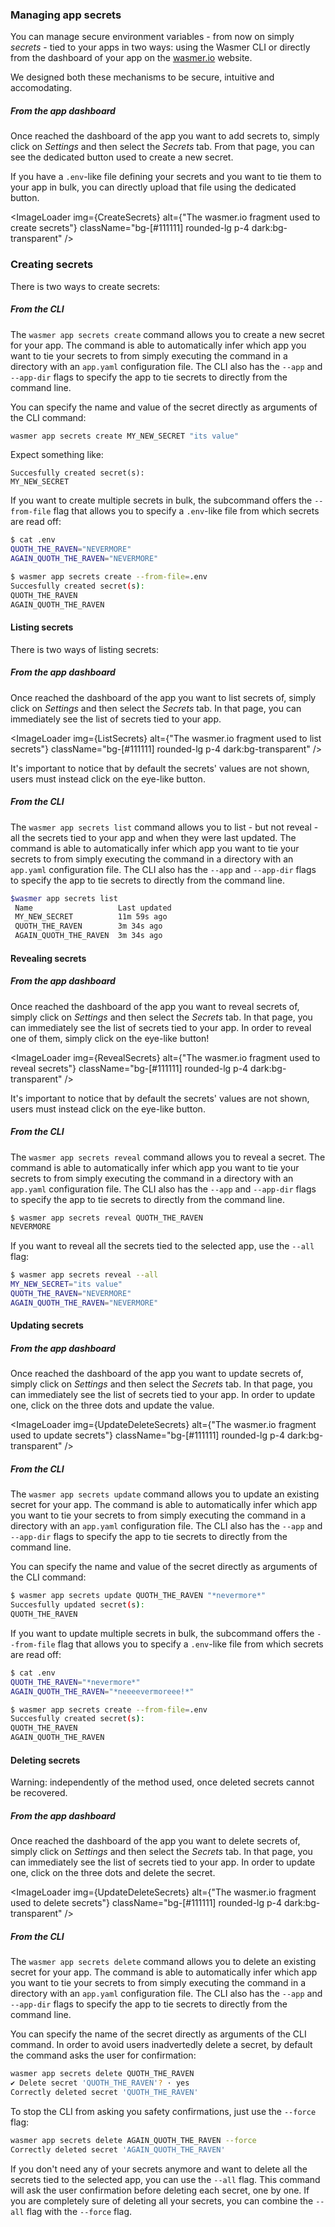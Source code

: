 
### Managing app secrets
You can manage secure environment variables - from now on simply _secrets_ -
tied to your apps in two ways: using the Wasmer CLI or directly from the
dashboard of your app on the [wasmer.io](https://wasmer.io) website.

We designed both these mechanisms to be secure, intuitive and accomodating.

##### From the app dashboard 
Once reached the dashboard of the app you want to add secrets to, simply click
on _Settings_ and then select the _Secrets_ tab. From that page, you can see
the dedicated button used to create a new secret. 

If you have a `.env`-like file defining your secrets and you want to tie them
to your app in bulk, you can directly upload that file using the dedicated
button. 


<ImageLoader
  img={CreateSecrets}
  alt={"The wasmer.io fragment used to create secrets"}
  className="bg-[#111111] rounded-lg p-4 dark:bg-transparent"
/>

### Creating secrets
There is two ways to create secrets:

##### From the CLI
The `wasmer app secrets create` command allows you to create a new secret for
your app. The command is able to automatically infer which app you want to tie
your secrets to from simply executing the command in a directory with an
`app.yaml` configuration file. The CLI also has the `--app` and `--app-dir`
flags to specify the app to tie secrets to directly from the command line. 

You can specify the name and value of the secret directly as arguments of the
CLI command: 
```bash copy
wasmer app secrets create MY_NEW_SECRET "its value"
```

Expect something like:
```
Succesfully created secret(s):
MY_NEW_SECRET
```

If you want to create multiple secrets in bulk, the subcommand offers the 
`--from-file` flag that allows you to specify a `.env`-like file from which 
secrets are read off: 
```bash
$ cat .env
QUOTH_THE_RAVEN="NEVERMORE"
AGAIN_QUOTH_THE_RAVEN="NEVERMORE"

$ wasmer app secrets create --from-file=.env         
Succesfully created secret(s):
QUOTH_THE_RAVEN
AGAIN_QUOTH_THE_RAVEN
```

#### Listing secrets
There is two ways of listing secrets:

##### From the app dashboard 
Once reached the dashboard of the app you want to list secrets of, simply
click on _Settings_ and then select the _Secrets_ tab. In that page, you can
immediately see the list of secrets tied to your app. 

<ImageLoader
  img={ListSecrets}
  alt={"The wasmer.io fragment used to list secrets"}
  className="bg-[#111111] rounded-lg p-4 dark:bg-transparent"
/>

It's important to notice that by default the secrets' values are not shown,
users must instead click on the eye-like button.

##### From the CLI
The `wasmer app secrets list` command allows you to list - but not reveal - all
the secrets tied to your app and when they were last updated. The command is
able to automatically infer which app you want to tie your secrets to from
simply executing the command in a directory with an `app.yaml` configuration
file. The CLI also has the `--app` and `--app-dir` flags to specify the app to
tie secrets to directly from the command line. 

```bash
$wasmer app secrets list        
 Name                   Last updated      
 MY_NEW_SECRET          11m 59s ago 
 QUOTH_THE_RAVEN        3m 34s ago  
 AGAIN_QUOTH_THE_RAVEN  3m 34s ago  
```

#### Revealing secrets 
##### From the app dashboard 
Once reached the dashboard of the app you want to reveal secrets of, simply
click on _Settings_ and then select the _Secrets_ tab. In that page, you can
immediately see the list of secrets tied to your app. In order to reveal one of
them, simply click on the eye-like button!

<ImageLoader
  img={RevealSecrets}
  alt={"The wasmer.io fragment used to reveal secrets"}
  className="bg-[#111111] rounded-lg p-4 dark:bg-transparent"
/>

It's important to notice that by default the secrets' values are not shown,
users must instead click on the eye-like button.

##### From the CLI
The `wasmer app secrets reveal` command allows you to reveal a secret. The
command is able to automatically infer which app you want to tie your secrets
to from simply executing the command in a directory with an `app.yaml`
configuration file. The CLI also has the `--app` and `--app-dir` flags to
specify the app to tie secrets to directly from the command line. 

```sh
$ wasmer app secrets reveal QUOTH_THE_RAVEN
NEVERMORE
```

If you want to reveal all the secrets tied to the selected app, use the `--all` flag:
```sh
$ wasmer app secrets reveal --all                  
MY_NEW_SECRET="its value"
QUOTH_THE_RAVEN="NEVERMORE"
AGAIN_QUOTH_THE_RAVEN="NEVERMORE"
```

#### Updating secrets 
##### From the app dashboard 
Once reached the dashboard of the app you want to update secrets of, simply
click on _Settings_ and then select the _Secrets_ tab. In that page, you can
immediately see the list of secrets tied to your app. In order to update one,
click on the three dots and update the value. 

<ImageLoader
  img={UpdateDeleteSecrets}
  alt={"The wasmer.io fragment used to update secrets"}
  className="bg-[#111111] rounded-lg p-4 dark:bg-transparent"
/>

##### From the CLI
The `wasmer app secrets update` command allows you to update an existing secret for
your app. The command is able to automatically infer which app you want to tie
your secrets to from simply executing the command in a directory with an
`app.yaml` configuration file. The CLI also has the `--app` and `--app-dir`
flags to specify the app to tie secrets to directly from the command line. 

You can specify the name and value of the secret directly as arguments of the
CLI command: 
```sh
$ wasmer app secrets update QUOTH_THE_RAVEN "*nevermore*"
Succesfully updated secret(s):
QUOTH_THE_RAVEN
```

If you want to update multiple secrets in bulk, the subcommand offers the 
`--from-file` flag that allows you to specify a `.env`-like file from which 
secrets are read off: 
```sh 
$ cat .env
QUOTH_THE_RAVEN="*nevermore*"
AGAIN_QUOTH_THE_RAVEN="*neeeevermoreee!*"

$ wasmer app secrets create --from-file=.env         
Succesfully created secret(s):
QUOTH_THE_RAVEN
AGAIN_QUOTH_THE_RAVEN
```

#### Deleting secrets 

<Callout type='warning'>
Warning: independently of the method used, once deleted secrets cannot be recovered. 
</Callout>

##### From the app dashboard 
Once reached the dashboard of the app you want to delete secrets of, simply
click on _Settings_ and then select the _Secrets_ tab. In that page, you can
immediately see the list of secrets tied to your app. In order to update one,
click on the three dots and delete the secret. 

<ImageLoader
  img={UpdateDeleteSecrets}
  alt={"The wasmer.io fragment used to delete secrets"}
  className="bg-[#111111] rounded-lg p-4 dark:bg-transparent"
/>


##### From the CLI
The `wasmer app secrets delete` command allows you to delete an existing secret for
your app. The command is able to automatically infer which app you want to tie
your secrets to from simply executing the command in a directory with an
`app.yaml` configuration file. The CLI also has the `--app` and `--app-dir`
flags to specify the app to tie secrets to directly from the command line. 


You can specify the name of the secret directly as arguments of the
CLI command. In order to avoid users inadvertedly delete a secret, by default 
the command asks the user for confirmation:
```sh
wasmer app secrets delete QUOTH_THE_RAVEN 
✔ Delete secret 'QUOTH_THE_RAVEN'? · yes
Correctly deleted secret 'QUOTH_THE_RAVEN'
```

To stop the CLI from asking you safety confirmations, just use the `--force` flag: 
```sh
wasmer app secrets delete AGAIN_QUOTH_THE_RAVEN --force
Correctly deleted secret 'AGAIN_QUOTH_THE_RAVEN'
```

If you don't need any of your secrets anymore and want to delete all 
the secrets tied to the selected app, you can use the `--all` flag. This command will 
ask the user confirmation before deleting each secret, one by one. 
If you are completely sure of deleting all your secrets, you can combine the `--all` flag 
with the `--force` flag. 
